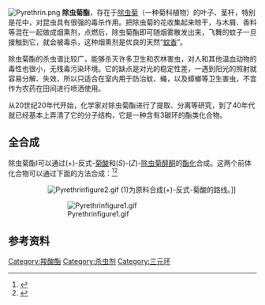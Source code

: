 [[Image:Pyrethrin.png|thumb]]
'''除虫菊酯'''，存在于[[除蟲菊|除虫菊]]（一种菊科植物）的叶子、茎杆，特别是花中，对昆虫具有很强的毒杀作用。把除虫菊的花收集起来晾干，与木屑、香料等混在一起做成烟熏剂，点燃后，除虫菊酯即可随烟雾散发出来，飞舞的蚊子一旦接触到它，就会被毒杀，这种烟熏剂是优良的天然“[[蚊香|蚊香]]”。

除虫菊酯的杀虫谱比较广，能够杀灭许多卫生和农林害虫，对人和其他温血动物的毒性也很小，无残毒污染环境。它的缺点是对光的稳定性差，一遇到阳光的照射就容易分解、失效，所以只适合在室内用于防治蚊、蝇，以及蟑螂等卫生害虫，不宜作为农药在田间进行喷洒使用。

从20世纪20年代开始，化学家对除虫菊酯进行了提取、分离等研究，到了40年代就已经基本上弄清了它的分子结构，它是一种含有3碳环的酯类化合物。

==全合成==
除虫菊酯Ⅰ可以通过(+)-反式-[[菊酸|菊酸]]和(''S'')-(''Z'')-[[除虫菊醇酮|除虫菊醇酮]]的[[酯化|酯化]]合成。这两个前体化合物可以通过下面的方法合成：<ref>{{cite journal en| author = Sobti, R., Dev, S. | title = (+)-Trans-Chrysanthemic acid from (+)-Δ<sup>3</sup>-Carene | url = https://archive.org/details/sim_tetrahedron_1974_30_0/page/2927 | journal = Tetrahedron | volume = 30 | pages = 2927–2929| year = 1974 | doi = 10.1016/S0040-4020(01)97467-8 }}</ref><ref>{{cite journal en| author = Matsuo, N., Takagaki, T., Watanabe, K., Ohno, N.  | title = The First Practical Synthesis of (S)-Pyrethrolone, an Alcohol Moiety of Natural Pyrethrins I and II | journal = Biosci. Biotech. Biochem. | volume = 57 | pages = 693–694| year = 1993 }}</ref>

:::[[Image:Pyrethrinfigure2.gif|thumb]] (1)为原料合成(+)-反式-菊酸的路线。]]

:::[[Image:Pyrethrinfigure1.gif|thumb]]

{{clear}}

==参考资料==
{{reflist}}

{{杀虫剂}}

[[Category:羧酸酯|Category:羧酸酯]]
[[Category:杀虫剂|Category:杀虫剂]]
[[Category:三元环|Category:三元环]]